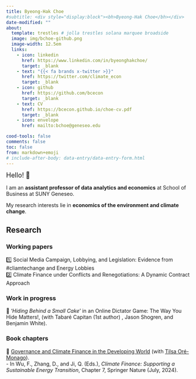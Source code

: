 ```yaml
---
title: Byeong-Hak Choe
#subtitle: <div style="display:block"><bh>Byeong-Hak Choe</bh></div> 
date-modified: ""
about:
  template: trestles # jolla trestles solana marquee broadside
  image: img/bchoe-github.png
  image-width: 12.5em
  links: 
    - icon: linkedin
      href: https://www.linkedin.com/in/byeonghakchoe/
      target: _blank
    - text: "{{< fa brands x-twitter >}}"
      href: https://twitter.com/climate_econ
      target: _blank
    - icon: github
      href: https://github.com/bcecon
      target: _blank
    - text: CV
      href: https://bcecon.github.io/choe-cv.pdf
      target: _blank
    - icon: envelope
      href: mailto:bchoe@geneseo.edu

cood-tools: false
comments: false
toc: false
from: markdown+emoji
# include-after-body: data-entry/data-entry-form.html
---
```



<font size = "4">Hello! 👋 </font>

<div style="display:block; margin:15px;"></div>

I am an **assistant professor of data analytics and economics** at School of Business at SUNY Geneseo.

My research interests lie in **economics of the environment and climate change**.

<!-- My teaching interests are in **economics and data science**. My students use the tools of machine learning, econometrics, and data visualization to address **business strategies**, **public policy**, and **individual decision-making**. -->

## Research

### Working papers

1️⃣ Social Media Campaign, Lobbying, and Legislation: Evidence from #cliamtechange and Energy Lobbies\
2️⃣ Climate Finance under Conflicts and Renegotiations: A Dynamic Contract Approach


### Work in progress

🌟 '*Hiding Behind a Small Cake*' in an Online Dictator Game: The Way You Hide Matters!, (with Tabaré Capitan (1st author) , Jason Shogren, and Benjamin White).



### Book chapters

🌟 [Governance and Climate Finance in the Developing World](https://link.springer.com/chapter/10.1007/978-981-97-3308-8_7) (with [Tilsa Oré-Monago](https://tilsaore.github.io)).\
  -&nbsp;In Wu, F., Zhang, D., and Ji, Q. (Eds.), *Climate Finance: Supporting a Sustainable Energy Transition*, Chapter 7, Springer Nature (July, 2024).
  

<br>

<!-- ```{=html} -->
<!-- <iframe height="900px" width="100%" frameborder="no" -->
<!-- src="data-entry/data-entry-form.html"> -->
<!-- </iframe> -->
<!-- ``` -->
